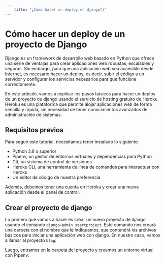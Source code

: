 ---
    title: "¿Cómo hacer un deploy en django?}"
---

# Cómo hacer un deploy de un proyecto de Django

Django es un framework de desarrollo web basado en Python que ofrece una serie de ventajas para crear aplicaciones web robustas, escalables y seguras. Sin embargo, para que una aplicación web sea accesible desde Internet, es necesario hacer un deploy, es decir, subir el código a un servidor y configurar los servicios necesarios para que funcione correctamente.

En este artículo, vamos a explicar los pasos básicos para hacer un deploy de un proyecto de django usando el servicio de hosting gratuito de Heroku. Heroku es una plataforma que permite alojar aplicaciones web de forma sencilla y rápida, sin necesidad de tener conocimientos avanzados de administración de sistemas.

## Requisitos previos

Para seguir este tutorial, necesitamos tener instalado lo siguiente:

- Python 3.6 o superior
- Pipenv, un gestor de entornos virtuales y dependencias para Python
- Git, un sistema de control de versiones
- Heroku CLI, una herramienta de línea de comandos para interactuar con Heroku
- Un editor de código de nuestra preferencia

Además, debemos tener una cuenta en Heroku y crear una nueva aplicación desde el panel de control.

## Crear el proyecto de django

Lo primero que vamos a hacer es crear un nuevo proyecto de django usando el comando `django-admin startproject`. Este comando nos creará una carpeta con el nombre que le indiquemos, que contendrá los archivos básicos para iniciar una aplicación web con django. En nuestro caso, vamos a llamar al proyecto `blog`:

Luego, entramos en la carpeta del proyecto y creamos un entorno virtual con Pipenv: